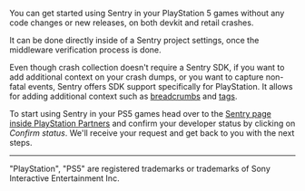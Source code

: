 You can get started using Sentry in your PlayStation 5 games without any code changes or new releases, on both devkit and retail crashes.

It can be done directly inside of a Sentry project settings, once the middleware verification process is done.

Even though crash collection doesn't require a Sentry SDK, if you want to add additional context on your crash dumps,
or you want to capture non-fatal events, Sentry offers SDK support specifically for PlayStation.
It allows for adding additional context such as [breadcrumbs](/product/issues/issue-details/breadcrumbs/) and [tags](/product/issues/issue-details/#tags).

To start using Sentry in your PS5 games head over to the [Sentry page inside PlayStation Partners](https://game.develop.playstation.net/tm/verify/functionalsw) and confirm your developer status by clicking on *Confirm status*. We'll receive your request and get back to you with the next steps.

----

"PlayStation", "PS5" are registered trademarks or trademarks of Sony Interactive Entertainment Inc.
